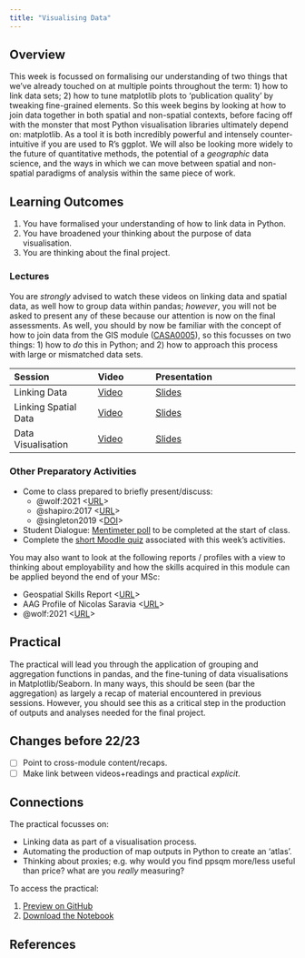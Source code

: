 ```yaml
---
title: "Visualising Data"
---
```


## Overview

This week is focussed on formalising our understanding of two things that we've already touched on at multiple points throughout the term: 1) how to link data sets; 2) how to tune matplotlib plots to 'publication quality' by tweaking fine-grained elements. So this week begins by looking at how to join data together in both spatial and non-spatial contexts, before facing off with the monster that most Python visualisation libraries ultimately depend on: matplotlib. As a tool it is both incredibly powerful and intensely counter-intuitive if you are used to R's ggplot. We will also be looking more widely to the future of quantitative methods, the potential of a *geographic* data science, and the ways in which we can move between spatial and non-spatial paradigms of analysis within the same piece of work.

::: {.callout-important}
## Learning Outcomes

1. You have formalised your understanding of how to link data in Python.
2. You have broadened your thinking about the purpose of data visualisation.
3. You are thinking about the final project.
::: 

### Lectures

You are *strongly* advised to watch these videos on linking data and spatial data, as well how to group data within pandas; *however*, you will not be asked to present any of these because our attention is now on the final assessments. As well, you should by now be familiar with the concept of how to join data from the GIS module ([CASA0005](https://andrewmaclachlan.github.io/CASA0005repo/)), so this focusses on two things: 1) how to *do* this in Python; and 2) how to approach this process with large or mismatched data sets.

| Session | Video | Presentation | 
| :------ | :---- | :----------- | 
| Linking Data | [Video]({{< var vids.linking >}}) | [Slides](../lectures/10.1-Linking_Data.qmd) | 
| Linking Spatial Data | [Video]({{< var vids.linkingsp >}}) | [Slides](../lectures/10.2-Linking_Spatial_Data.qmd) | 
| Data Visualisation | [Video]({{< var vids.visualising >}}) | [Slides](../lectures/10.3-Visualising_Data.qmd) | 

### Other Preparatory Activities

- Come to class prepared to briefly present/discuss:
  - @wolf:2021 <[URL](https://journals.sagepub.com/doi/10.1177/0309132520924722)>
  - @shapiro:2017 <[URL](https://medium.com/topos-ai/rethinking-distance-in-new-york-city-d17212d24919)>
  - @singleton2019 <[DOI](https://doi.org/10.1111/gean.12194)>
- Student Dialogue: [Mentimeter poll](https://moodle.ucl.ac.uk/mod/url/view.php?id=4389765&forceview=1) to be completed at the start of class.
- Complete the [short Moodle quiz]({{< var quiz.week9 >}}) associated with this week's activities.

You may also want to look at the following reports / profiles with a view to thinking about employability and how the skills acquired in this module can be applied beyond the end of your MSc:

- Geospatial Skills Report <[URL](https://www.gov.uk/government/publications/demand-for-geospatial-skills-report-for-the-geospatial-commission)>
- AAG Profile of Nicolas Saravia <[URL](https://www.aag.org/profile/nicolas-saravia/)>
- @wolf:2021 <[URL](https://doi.org/10.1177%2F0309132520924722)>

## Practical

The practical will lead you through the application of grouping and aggregation functions in pandas, and the fine-tuning of data visualisations in Matplotlib/Seaborn. In many ways, this should be seen (bar the aggregation) as largely a recap of material encountered in previous sessions. However, you should see this as a critical step in the production of outputs and analyses needed for the final project.

:::{.callout-warning}

## Changes before 22/23

- [ ] Point to cross-module content/recaps.
- [ ] Make link between videos+readings and practical *explicit*.

:::

::: {.callout-tip}
## Connections

The practical focusses on:

- Linking data as part of a visualisation process.
- Automating the production of map outputs in Python to create an 'atlas'.
- Thinking about proxies; e.g. why would you find ppsqm more/less useful than price? what are you *really* measuring? 
:::

To access the practical:

1. [Preview on GitHub]({{< var module.prac > >}}practicals/Practical-10-Visualising_Data.ipynb)
2. [Download the Notebook]({{< var module.raw >}}practicals/Practical-10-Visualising_Data.ipynb)

## References 

